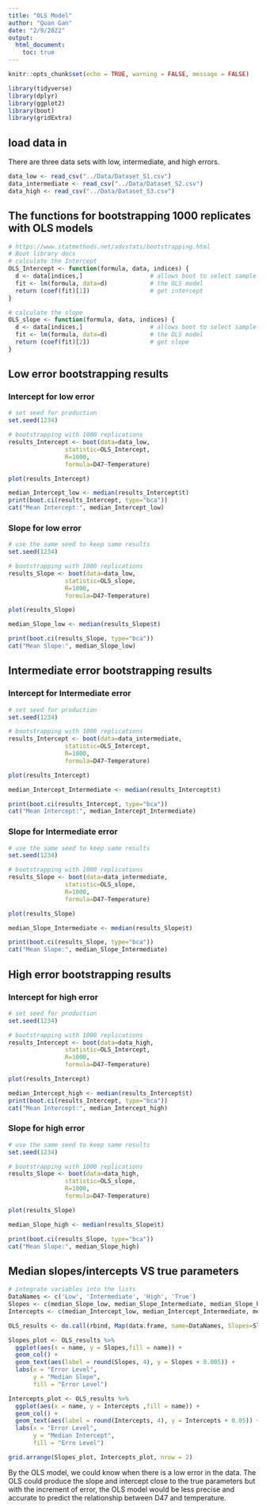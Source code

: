 ```yaml
---
title: "OLS Model"
author: "Quan Gan"
date: "2/9/2022"
output: 
  html_document:
    toc: true
---
```


```r
knitr::opts_chunk$set(echo = TRUE, warning = FALSE, message = FALSE)

library(tidyverse)
library(dplyr)
library(ggplot2)
library(boot)
library(gridExtra)
```

## load data in
There are three data sets with low, intermediate, and high errors.
```r
data_low <- read_csv("../Data/Dataset_S1.csv")
data_intermediate <- read_csv("../Data/Dataset_S2.csv")
data_high <- read_csv("../Data/Dataset_S3.csv")
```
## The functions for bootstrapping 1000 replicates with OLS models
```r
# https://www.statmethods.net/advstats/bootstrapping.html
# Boot library docs
# calculate the Intercept
OLS_Intercept <- function(formula, data, indices) {
  d <- data[indices,]                   # allows boot to select sample
  fit <- lm(formula, data=d)            # the OLS model
  return (coef(fit)[1])                 # get intercept
}

# calculate the slope
OLS_slope <- function(formula, data, indices) {
  d <- data[indices,]                   # allows boot to select sample
  fit <- lm(formula, data=d)            # the OLS model
  return (coef(fit)[2])                 # get slope
}

```

## Low error bootstrapping results

### Intercept for low error
```r

# set seed for production
set.seed(1234)

# bootstrapping with 1000 replications
results_Intercept <- boot(data=data_low, 
                statistic=OLS_Intercept,
                R=1000,
                formula=D47~Temperature)

plot(results_Intercept)

median_Intercept_low <- median(results_Intercept$t)
print(boot.ci(results_Intercept, type="bca"))
cat("Mean Intercept:", median_Intercept_low)


```

### Slope for low error
```r
# use the same seed to keep same results
set.seed(1234)

# bootstrapping with 1000 replications
results_Slope <- boot(data=data_low, 
                statistic=OLS_slope,
                R=1000,
                formula=D47~Temperature)

plot(results_Slope)

median_Slope_low <- median(results_Slope$t)

print(boot.ci(results_Slope, type="bca"))
cat("Mean Slope:", median_Slope_low)

```

## Intermediate error bootstrapping results

### Intercept for Intermediate error
```r

# set seed for production
set.seed(1234)

# bootstrapping with 1000 replications
results_Intercept <- boot(data=data_intermediate, 
                statistic=OLS_Intercept,
                R=1000,
                formula=D47~Temperature)

plot(results_Intercept)

median_Intercept_Intermediate <- median(results_Intercept$t)

print(boot.ci(results_Intercept, type="bca"))
cat("Mean Intercept:", median_Intercept_Intermediate)


```

### Slope for Intermediate error
```r
# use the same seed to keep same results
set.seed(1234)

# bootstrapping with 1000 replications
results_Slope <- boot(data=data_intermediate, 
                statistic=OLS_slope,
                R=1000,
                formula=D47~Temperature)

plot(results_Slope)

median_Slope_Intermediate <- median(results_Slope$t)

print(boot.ci(results_Slope, type="bca"))
cat("Mean Slope:", median_Slope_Intermediate)

```

## High error bootstrapping results

### Intercept for high error
```r

# set seed for production
set.seed(1234)

# bootstrapping with 1000 replications
results_Intercept <- boot(data=data_high, 
                statistic=OLS_Intercept,
                R=1000,
                formula=D47~Temperature)

plot(results_Intercept)

median_Intercept_high <- median(results_Intercept$t)
print(boot.ci(results_Intercept, type="bca"))
cat("Mean Intercept:", median_Intercept_high)


```

### Slope for high error
```r
# use the same seed to keep same results
set.seed(1234)

# bootstrapping with 1000 replications
results_Slope <- boot(data=data_high, 
                statistic=OLS_slope,
                R=1000,
                formula=D47~Temperature)

plot(results_Slope)

median_Slope_high <- median(results_Slope$t)

print(boot.ci(results_Slope, type="bca"))
cat("Mean Slope:", median_Slope_high)

```


## Median slopes/intercepts VS true parameters
```r
# integrate variables into the lists
DataNames <- c('Low', 'Intermediate', 'High', 'True')
Slopes <- c(median_Slope_low, median_Slope_Intermediate, median_Slope_high, 0.0369)
Intercepts <- c(median_Intercept_low, median_Intercept_Intermediate, median_Intercept_high, 0.268)

OLS_results <- do.call(rbind, Map(data.frame, name=DataNames, Slopes=Slopes, Intercepts=Intercepts))

Slopes_plot <- OLS_results %>% 
  ggplot(aes(x = name, y = Slopes,fill = name)) +
  geom_col() +
  geom_text(aes(label = round(Slopes, 4), y = Slopes + 0.005)) +
  labs(x = "Error Level",
       y = "Median Slope",
       fill = "Error Level")

Intercepts_plot <- OLS_results %>% 
  ggplot(aes(x = name, y = Intercepts ,fill = name)) +
  geom_col() +
  geom_text(aes(label = round(Intercepts, 4), y = Intercepts + 0.05)) +
  labs(x = "Error Level",
       y = "Median Intercept",
       fill = "Erro Level")

grid.arrange(Slopes_plot, Intercepts_plot, nrow = 2)
```

By the OLS model, we could know when there is a low error in the data. The OLS 
could produce the slope and intercept close to the true parameters but with the 
increment of error, the OLS model would be less precise and accurate to predict 
the relationship between D47 and temperature.